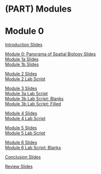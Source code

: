 # (PART) Modules {-}

# Module 0

[Introduction Slides](https://drive.google.com/file/d/1L0QxUN6YaxNonUczVfyQBeJ4-MWImSc7/view?usp=drive_link)  

[Module 0: Panorama of Spatial Biology Slides](https://drive.google.com/file/d/1t4Z5u5fH88hJtrOAU6dHRmmnHvMF_LJF/view?usp=sharing)  
[Module 1a Slides](https://drive.google.com/file/d/1nr1rJdjv05NfZzsp0gYgUITMqX9g_YS_/view?usp=drive_link)  
[Module 1b Slides](https://drive.google.com/file/d/1B5CHM_i0i16G2MN8nRQLDdOtkq1K3ZKM/view?usp=drive_link)  

[Module 2 Slides](https://drive.google.com/file/d/1faXyFrfshZ-IyUOo7IYaj2YJI3Y0e8LF/view?usp=drive_link)  
[Module 2 Lab Script](https://drive.google.com/file/d/1b0klCLUidn7wMf9DmHmQ4W9uITMzAF_U/view?usp=drive_link)  

[Module 3 Slides](https://drive.google.com/file/d/1F6a8Sksim1tTmIXN6OXEKNIwN23yC5Kd/view?usp=drive_link)  
[Module 3a Lab Script](https://drive.google.com/file/d/1eluCP0JR7BhnJPMDiYn5mtWYWuaugflt/view?usp=drive_link)  
[Module 3b Lab Script: Blanks](https://drive.google.com/file/d/1bPR5ja8SqT9tvpdiFCjLv1CoOBHbJLnw/view?usp=drive_link)  
[Module 3b Lab Script: Filled](https://drive.google.com/file/d/1ZzUSo8_T9U2Iz3hOfTyUgA1zyYM5Cq9s/view?usp=drive_link)  

[Module 4 Slides](https://drive.google.com/file/d/1RM-NuEzzlGALL1HS4rc5DvxDsGWivOAa/view?usp=drive_link)  
[Module 4 Lab Script](https://drive.google.com/file/d/1aNyIe9fYdDB8rFZQcTs6UGcjO93zzixg/view?usp=drive_link)  

[Module 5 Slides](https://drive.google.com/file/d/1F_HHFKwab_hS86TmOLwns6s93Elh1klf/view?usp=sharing)  
[Module 5 Lab Script](https://drive.google.com/file/d/1H8MeYzWk9ZtamZLplQdZCibEmogf0sGg/view?usp=drive_link)  


[Module 6 Slides](https://drive.google.com/file/d/1R8hOxKaBxOF97t0uNx-s6FjNNIsqjcsw/view?usp=drive_link)  
[Module 6 Lab Script: Blanks](https://drive.google.com/file/d/1k3_Bg0q6qWkUD44QNy4uRsTpxuOlNFlx/view?usp=drive_link)  
<!--[Module 6 Lab Script: Filled](https://drive.google.com/file/d/1mMxQSLLC61EUcMhnXzgzdXZHmT2Akdl_/view?usp=drive_link)  -->

[Conclusion Slides](https://drive.google.com/file/d/1g2GxqwImmZN1K5vwV4cc7-vi1arT43as/view?usp=sharing)  

[Review Slides](https://drive.google.com/file/d/1q9NLfxHl3Uk0ijswXISHZxz6zsJrCUYX/view?usp=drive_link)
